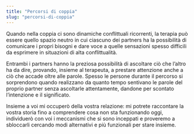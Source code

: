 ```yaml
---
title: "Percorsi di coppia"
slug: "percorsi-di-coppia"
---
```


Quando nella coppia ci sono dinamiche conflittuali ricorrenti, la terapia può essere quello spazio neutro in cui ciascuno dei partners ha la possibilità di comunicare i propri bisogni e dare voce a quelle sensazioni spesso difficili da esprimere in situazioni di alta conflittualità.

Entrambi i partners hanno la preziosa possibilità di ascoltare ciò che l’altro ha da dire, provando, insieme al terapeuta, a prestare attenzione anche a ciò che accade oltre alle parole. Spesso le persone durante il percorso si sorprendono quando realizzano da quanto tempo sentivano le parole del proprio partner senza ascoltarle attentamente, dandone per scontato l’intenzione e il significato.

Insieme a voi mi occuperò della vostra relazione: mi potrete raccontare la vostra storia fino a comprendere cosa non sta funzionando oggi, individuerò con voi i meccanismi che si sono inceppati e proveremo a sbloccarli cercando modi alternativi e più funzionali per stare insieme.
